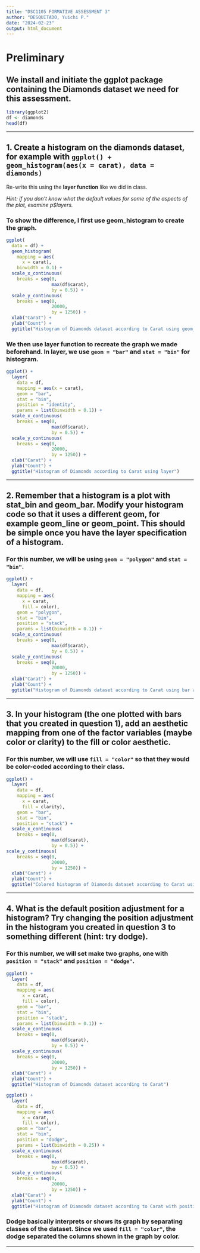 ---
title: "DSC1105 FORMATIVE ASSESSMENT 3"
author: "DESQUITADO, Yuichi P."
date: "2024-02-23"
output: html_document
---

# **Preliminary**

## We install and initiate the **ggplot** package containing the Diamonds dataset we need for this assessment.

```{r}
library(ggplot2)
df <- diamonds
head(df)
```

---

## 1. Create a histogram on the diamonds dataset, for example with `ggplot() + geom_histogram(aes(x = carat), data = diamonds)`

Re-write this using the **layer function** like we did in class. 

*Hint: if you don’t know what the default values for some of the aspects of the plot, examine p$layers.*

### To show the difference, I first use geom_histogram to create the graph. 

```{r}
ggplot(
  data = df) + 
  geom_histogram(
    mapping = aes(
      x = carat),
    binwidth = 0.1) +
  scale_x_continuous(
    breaks = seq(0, 
                 max(df$carat), 
                 by = 0.5)) + 
  scale_y_continuous(
    breaks = seq(0, 
                 20000, 
                 by = 1250)) + 
  xlab("Carat") + 
  ylab("Count") +
  ggtitle("Histogram of Diamonds dataset according to Carat using geom_histogram")
```

### We then use layer function to recreate the graph we made beforehand. In layer, we use `geom = "bar"` and `stat = "bin"` for histogram.

```{r}
ggplot() + 
  layer(
    data = df, 
    mapping = aes(x = carat),
    geom = "bar", 
    stat = "bin",
    position = "identity", 
    params = list(binwidth = 0.1)) + 
  scale_x_continuous(
    breaks = seq(0, 
                 max(df$carat), 
                 by = 0.5)) +
  scale_y_continuous(
    breaks = seq(0, 
                 20000, 
                 by = 1250)) + 
  xlab("Carat") + 
  ylab("Count") +
  ggtitle("Histogram of Diamonds according to Carat using layer")
```

---

## 2. Remember that a histogram is a plot with stat_bin and geom_bar. Modify your histogram code so that it uses a different geom, for example geom_line or geom_point. This should be simple once you have the layer specification of a histogram.

### For this number, we will be using `geom = "polygon"` and `stat = "bin"`.

```{r}
ggplot() + 
  layer(
    data = df, 
    mapping = aes(
      x = carat, 
      fill = color),
    geom = "polygon", 
    stat = "bin",
    position = "stack",
    params = list(binwidth = 0.1)) + 
  scale_x_continuous(
    breaks = seq(0, 
                 max(df$carat), 
                 by = 0.5)) +
  scale_y_continuous(
    breaks = seq(0, 
                 20000, 
                 by = 1250)) + 
  xlab("Carat") + 
  ylab("Count") +
  ggtitle("Histogram of Diamonds dataset according to Carat using bar and polygon")
```

---

## 3. In your histogram (the one plotted with bars that you created in question 1), add an aesthetic mapping from one of the factor variables (maybe color or clarity) to the fill or color aesthetic.

### For this number, we will use `fill = "color"` so that they would be color-coded according to their class.

```{r}
ggplot() + 
  layer(
    data = df, 
    mapping = aes(
      x = carat, 
      fill = clarity),
    geom = "bar", 
    stat = "bin",
    position = "stack") + 
  scale_x_continuous(
    breaks = seq(0, 
                 max(df$carat), 
                 by = 0.5)) + 
scale_y_continuous(
    breaks = seq(0, 
                 20000, 
                 by = 1250)) + 
  xlab("Carat") + 
  ylab("Count") +
  ggtitle("Colored histogram of Diamonds dataset according to Carat using layer")
```

---

## 4. What is the default position adjustment for a histogram? Try changing the position adjustment in the histogram you created in question 3 to something different (hint: try dodge). 

### For this number, we will set make two graphs, one with `position = "stack"` and `position = "dodge"`.

```{r}
ggplot() + 
  layer(
    data = df, 
    mapping = aes(
      x = carat, 
      fill = color),
    geom = "bar", 
    stat = "bin",
    position = "stack",
    params = list(binwidth = 0.1)) + 
  scale_x_continuous(
    breaks = seq(0, 
                 max(df$carat), 
                 by = 0.5)) + 
  scale_y_continuous(
    breaks = seq(0, 
                 20000, 
                 by = 1250)) + 
  xlab("Carat") + 
  ylab("Count") +
  ggtitle("Histogram of Diamonds dataset according to Carat")

ggplot() + 
  layer(
    data = df, 
    mapping = aes(
      x = carat, 
      fill = color),
    geom = "bar", 
    stat = "bin",
    position = "dodge",
    params = list(binwidth = 0.25)) + 
  scale_x_continuous(
    breaks = seq(0, 
                 max(df$carat), 
                 by = 0.5)) + 
  scale_y_continuous(
    breaks = seq(0, 
                 20000, 
                 by = 1250)) + 
  xlab("Carat") + 
  ylab("Count") +
  ggtitle("Histogram of Diamonds dataset according to Carat with position = dodge")
```

### Dodge basically interprets or shows its graph by separating classes of the dataset. Since we used `fill = "color"`, the dodge separated the columns shown in the graph by color.

---
